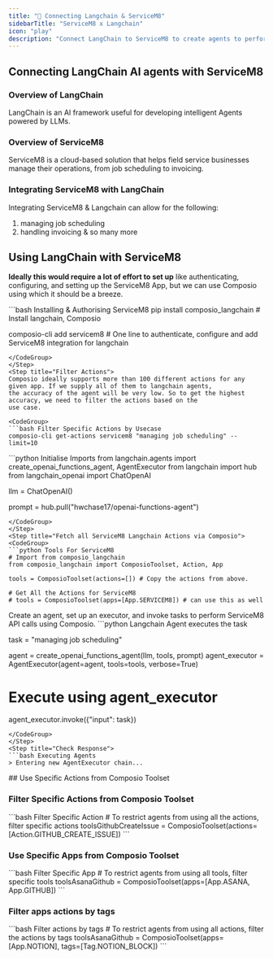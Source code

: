 ```yaml
---
title: "🚀 Connecting Langchain & ServiceM8"
sidebarTitle: "ServiceM8 x Langchain"
icon: "play"
description: "Connect LangChain to ServiceM8 to create agents to perform tasks using natural language"
---
```


## Connecting LangChain AI agents with ServiceM8

### Overview of LangChain

LangChain is an AI framework useful for developing intelligent Agents powered by LLMs.

### Overview of ServiceM8

ServiceM8 is a cloud-based solution that helps field service businesses manage their operations, from job scheduling to invoicing.

### Integrating ServiceM8 with LangChain

Integrating ServiceM8 & Langchain can allow for the following:

1. managing job scheduling
2. handling invoicing
& so many more

## Using LangChain with ServiceM8

<Steps>
<Step title="Setting Up the Environment">

**Ideally this would require a lot of effort to set up** like authenticating, configuring, and setting up the ServiceM8 App, but we can use Composio using which it should be a breeze.

<CodeGroup>
```bash Installing & Authorising ServiceM8
pip install composio_langchain # Install langchain, Composio 

composio-cli add servicem8 # One line to authenticate, configure and add ServiceM8 integration for langchain
```
</CodeGroup>
</Step>
<Step title="Filter Actions">
Composio ideally supports more than 100 different actions for any given app. If we supply all of them to langchain agents, 
the accuracy of the agent will be very low. So to get the highest accuracy, we need to filter the actions based on the 
use case.

<CodeGroup>
```bash Filter Specific Actions by Usecase
composio-cli get-actions servicem8 "managing job scheduling" --limit=10
```
</CodeGroup>

</Step>
<Step title="Import Base Packages">

<CodeGroup>
```python Initialise Imports
from langchain.agents import create_openai_functions_agent, AgentExecutor
from langchain import hub
from langchain_openai import ChatOpenAI


llm = ChatOpenAI()

prompt = hub.pull("hwchase17/openai-functions-agent")
```
</CodeGroup>
</Step>
<Step title="Fetch all ServiceM8 Langchain Actions via Composio">
<CodeGroup>
```python Tools For ServiceM8
# Import from composio_langchain
from composio_langchain import ComposioToolset, Action, App

tools = ComposioToolset(actions=[]) # Copy the actions from above. 

# Get All the Actions for ServiceM8
# tools = ComposioToolset(apps=[App.SERVICEM8]) # can use this as well
```
</CodeGroup>
</Step>
<Step title="Execute the Agent">
Create an agent, set up an executor, and invoke tasks to perform ServiceM8 API calls using Composio. 
<CodeGroup>
```python Langchain Agent executes the task

task = "managing job scheduling"

agent = create_openai_functions_agent(llm, tools, prompt)
agent_executor = AgentExecutor(agent=agent, tools=tools, verbose=True)

# Execute using agent_executor
agent_executor.invoke({"input": task})
```
</CodeGroup>
</Step>
<Step title="Check Response">
```bash Executing Agents
> Entering new AgentExecutor chain...
```
</Step>
</Steps>
## Use Specific Actions from Composio Toolset

### Filter Specific Actions from Composio Toolset

<CodeGroup>
```bash Filter Specific Action
# To restrict agents from using all the actions, filter specific actions
toolsGithubCreateIssue = ComposioToolset(actions=[Action.GITHUB_CREATE_ISSUE])
```
</CodeGroup>

### Use Specific Apps from Composio Toolset
<CodeGroup>
```bash Filter Specific App
# To restrict agents from using all tools, filter specific tools
toolsAsanaGithub = ComposioToolset(apps=[App.ASANA, App.GITHUB])
```
</CodeGroup>

### Filter apps actions by tags 
<CodeGroup>
```bash Filter actions by tags
# To restrict agents from using all actions, filter the actions by tags
toolsAsanaGithub = ComposioToolset(apps=[App.NOTION], tags=[Tag.NOTION_BLOCK])
```
</CodeGroup>

